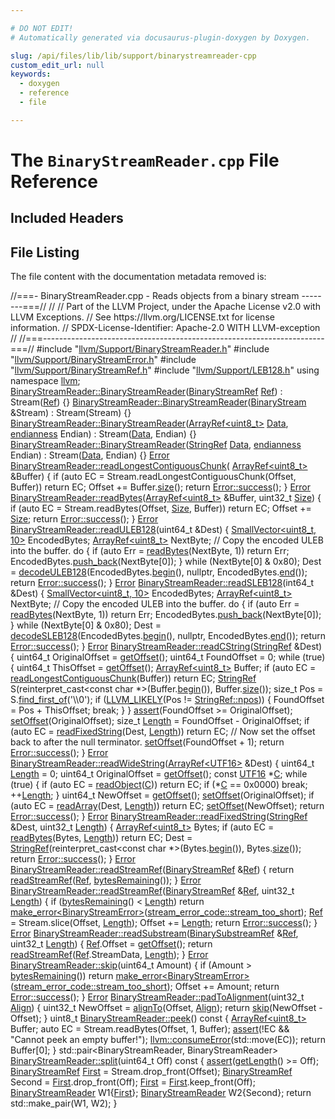 ```yaml
---

# DO NOT EDIT!
# Automatically generated via docusaurus-plugin-doxygen by Doxygen.

slug: /api/files/lib/lib/support/binarystreamreader-cpp
custom_edit_url: null
keywords:
  - doxygen
  - reference
  - file

---
```





# The `BinaryStreamReader.cpp` File Reference

<DoxygenPage pluginConfig={pluginConfig}>



## Included Headers

<IncludesList>
<IncludesListItem
  filePath="llvm/Support/BinaryStreamReader.h"
  permalink="/docs/api/files/include/include/llvm/include/llvm/support/binarystreamreader-h"
  isLocal="true" />
<IncludesListItem
  filePath="llvm/Support/BinaryStreamError.h"
  permalink="/docs/api/files/include/include/llvm/include/llvm/support/binarystreamerror-h"
  isLocal="true" />
<IncludesListItem
  filePath="llvm/Support/BinaryStreamRef.h"
  permalink="/docs/api/files/include/include/llvm/include/llvm/support/binarystreamref-h"
  isLocal="true" />
<IncludesListItem
  filePath="llvm/Support/LEB128.h"
  permalink="/docs/api/files/include/include/llvm/include/llvm/support/leb128-h"
  isLocal="true" />
</IncludesList>


## File Listing

The file content with the documentation metadata removed is:

<ProgramListing>

<Link id="l00001" /><CodeLine lineNumber="1"><Highlight kind="comment">//===- BinaryStreamReader.cpp - Reads objects from a binary stream --------===//</Highlight><Highlight kind="normal"></Highlight></CodeLine>
<Link id="l00002" /><CodeLine lineNumber="2"><Highlight kind="normal"></Highlight><Highlight kind="comment">//</Highlight><Highlight kind="normal"></Highlight></CodeLine>
<Link id="l00003" /><CodeLine lineNumber="3"><Highlight kind="normal"></Highlight><Highlight kind="comment">// Part of the LLVM Project, under the Apache License v2.0 with LLVM Exceptions.</Highlight><Highlight kind="normal"></Highlight></CodeLine>
<Link id="l00004" /><CodeLine lineNumber="4"><Highlight kind="normal"></Highlight><Highlight kind="comment">// See https://llvm.org/LICENSE.txt for license information.</Highlight><Highlight kind="normal"></Highlight></CodeLine>
<Link id="l00005" /><CodeLine lineNumber="5"><Highlight kind="normal"></Highlight><Highlight kind="comment">// SPDX-License-Identifier: Apache-2.0 WITH LLVM-exception</Highlight><Highlight kind="normal"></Highlight></CodeLine>
<Link id="l00006" /><CodeLine lineNumber="6"><Highlight kind="normal"></Highlight><Highlight kind="comment">//</Highlight><Highlight kind="normal"></Highlight></CodeLine>
<Link id="l00007" /><CodeLine lineNumber="7"><Highlight kind="normal"></Highlight><Highlight kind="comment">//===----------------------------------------------------------------------===//</Highlight><Highlight kind="normal"></Highlight></CodeLine>
<Link id="l00008" /><CodeLine lineNumber="8"><Highlight kind="normal"></Highlight></CodeLine>
<Link id="l00009" /><CodeLine lineNumber="9"><Highlight kind="normal"></Highlight><Highlight kind="preprocessor">#include &quot;<a href="/docs/api/files/include/include/llvm/include/llvm/support/binarystreamreader-h">llvm/Support/BinaryStreamReader.h</a>&quot;</Highlight><Highlight kind="normal"></Highlight></CodeLine>
<Link id="l00010" /><CodeLine lineNumber="10"><Highlight kind="normal"></Highlight></CodeLine>
<Link id="l00011" /><CodeLine lineNumber="11"><Highlight kind="normal"></Highlight><Highlight kind="preprocessor">#include &quot;<a href="/docs/api/files/include/include/llvm/include/llvm/support/binarystreamerror-h">llvm/Support/BinaryStreamError.h</a>&quot;</Highlight><Highlight kind="normal"></Highlight></CodeLine>
<Link id="l00012" /><CodeLine lineNumber="12"><Highlight kind="normal"></Highlight><Highlight kind="preprocessor">#include &quot;<a href="/docs/api/files/include/include/llvm/include/llvm/support/binarystreamref-h">llvm/Support/BinaryStreamRef.h</a>&quot;</Highlight><Highlight kind="normal"></Highlight></CodeLine>
<Link id="l00013" /><CodeLine lineNumber="13"><Highlight kind="normal"></Highlight><Highlight kind="preprocessor">#include &quot;<a href="/docs/api/files/include/include/llvm/include/llvm/support/leb128-h">llvm/Support/LEB128.h</a>&quot;</Highlight><Highlight kind="normal"></Highlight></CodeLine>
<Link id="l00014" /><CodeLine lineNumber="14"><Highlight kind="normal"></Highlight></CodeLine>
<Link id="l00015" /><CodeLine lineNumber="15"><Highlight kind="normal"></Highlight><Highlight kind="keyword">using namespace </Highlight><Highlight kind="normal"><a href="/docs/api/namespaces/llvm">llvm</a>;</Highlight></CodeLine>
<Link id="l00016" /><CodeLine lineNumber="16"><Highlight kind="normal"></Highlight></CodeLine>
<Link id="l00017" /><CodeLine lineNumber="17" lineLink="/docs/api/classes/llvm/binarystreamreader/#ad574356e3c8569802971901a8d986767"><Highlight kind="normal"><a href="/docs/api/classes/llvm/binarystreamreader/#a7ee04105b2bd81c2242327b1b7ec03ef">BinaryStreamReader::BinaryStreamReader</a>(<a href="/docs/api/classes/llvm/binarystreamref">BinaryStreamRef</a> <a href="/docs/api/namespaces/llvm/#a9db8c44b250b90e3ab7e4d144e7c9c2ea60baadb22e80b147e4885ad16760e569">Ref</a>) : Stream(<a href="/docs/api/namespaces/llvm/#a9db8c44b250b90e3ab7e4d144e7c9c2ea60baadb22e80b147e4885ad16760e569">Ref</a>) &#123;&#125;</Highlight></CodeLine>
<Link id="l00018" /><CodeLine lineNumber="18"><Highlight kind="normal"></Highlight></CodeLine>
<Link id="l00019" /><CodeLine lineNumber="19" lineLink="/docs/api/classes/llvm/binarystreamreader/#acdbcd18b4d4b4085cbe869e5175057dc"><Highlight kind="normal"><a href="/docs/api/classes/llvm/binarystreamreader/#a7ee04105b2bd81c2242327b1b7ec03ef">BinaryStreamReader::BinaryStreamReader</a>(<a href="/docs/api/classes/llvm/binarystream">BinaryStream</a> &amp;Stream) : Stream(Stream) &#123;&#125;</Highlight></CodeLine>
<Link id="l00020" /><CodeLine lineNumber="20"><Highlight kind="normal"></Highlight></CodeLine>
<Link id="l00021" /><CodeLine lineNumber="21" lineLink="/docs/api/classes/llvm/binarystreamreader/#a389e2f12249e4cc264f42f69b3ee8b8a"><Highlight kind="normal"><a href="/docs/api/classes/llvm/binarystreamreader/#a7ee04105b2bd81c2242327b1b7ec03ef">BinaryStreamReader::BinaryStreamReader</a>(<a href="/docs/api/classes/llvm/arrayref">ArrayRef&lt;uint8&#95;t&gt;</a> <a href="/docs/api/namespaces/llvm/#aa20539e89704d20b98b97e9c3feac934">Data</a>,</Highlight></CodeLine>
<Link id="l00022" /><CodeLine lineNumber="22"><Highlight kind="normal">                                       <a href="/docs/api/namespaces/llvm/#ae1e26e57357947b25e392fd18ab000db">endianness</a> Endian)</Highlight></CodeLine>
<Link id="l00023" /><CodeLine lineNumber="23"><Highlight kind="normal">    : Stream(<a href="/docs/api/namespaces/llvm/#aa20539e89704d20b98b97e9c3feac934">Data</a>, Endian) &#123;&#125;</Highlight></CodeLine>
<Link id="l00024" /><CodeLine lineNumber="24"><Highlight kind="normal"></Highlight></CodeLine>
<Link id="l00025" /><CodeLine lineNumber="25" lineLink="/docs/api/classes/llvm/binarystreamreader/#a25fd1787ed55be73cde9da848522cb44"><Highlight kind="normal"><a href="/docs/api/classes/llvm/binarystreamreader/#a7ee04105b2bd81c2242327b1b7ec03ef">BinaryStreamReader::BinaryStreamReader</a>(<a href="/docs/api/classes/llvm/stringref">StringRef</a> <a href="/docs/api/namespaces/llvm/#aa20539e89704d20b98b97e9c3feac934">Data</a>, <a href="/docs/api/namespaces/llvm/#ae1e26e57357947b25e392fd18ab000db">endianness</a> Endian)</Highlight></CodeLine>
<Link id="l00026" /><CodeLine lineNumber="26"><Highlight kind="normal">    : Stream(<a href="/docs/api/namespaces/llvm/#aa20539e89704d20b98b97e9c3feac934">Data</a>, Endian) &#123;&#125;</Highlight></CodeLine>
<Link id="l00027" /><CodeLine lineNumber="27"><Highlight kind="normal"></Highlight></CodeLine>
<Link id="l00028" /><CodeLine lineNumber="28" lineLink="/docs/api/classes/llvm/binarystreamreader/#aa580bf8bd5d8f755f546fa9df986260b"><Highlight kind="normal"><a href="/docs/api/classes/llvm/error">Error</a> <a href="/docs/api/classes/llvm/binarystreamreader/#aa580bf8bd5d8f755f546fa9df986260b">BinaryStreamReader::readLongestContiguousChunk</a>(</Highlight></CodeLine>
<Link id="l00029" /><CodeLine lineNumber="29"><Highlight kind="normal">    <a href="/docs/api/classes/llvm/arrayref">ArrayRef&lt;uint8&#95;t&gt;</a> &amp;Buffer) &#123;</Highlight></CodeLine>
<Link id="l00030" /><CodeLine lineNumber="30"><Highlight kind="normal">  </Highlight><Highlight kind="keywordflow">if</Highlight><Highlight kind="normal"> (</Highlight><Highlight kind="keyword">auto</Highlight><Highlight kind="normal"> EC = Stream.readLongestContiguousChunk(Offset, Buffer))</Highlight></CodeLine>
<Link id="l00031" /><CodeLine lineNumber="31"><Highlight kind="normal">    </Highlight><Highlight kind="keywordflow">return</Highlight><Highlight kind="normal"> EC;</Highlight></CodeLine>
<Link id="l00032" /><CodeLine lineNumber="32"><Highlight kind="normal">  Offset += Buffer.<a href="/docs/api/classes/llvm/arrayref/#a85ffb6531d4cda988ea81f18d4e56fb7">size</a>();</Highlight></CodeLine>
<Link id="l00033" /><CodeLine lineNumber="33"><Highlight kind="normal">  </Highlight><Highlight kind="keywordflow">return</Highlight><Highlight kind="normal"> <a href="/docs/api/classes/llvm/error/#a4dfd0813c3d0e0a30439b5a3e9196b59">Error::success</a>();</Highlight></CodeLine>
<Link id="l00034" /><CodeLine lineNumber="34"><Highlight kind="normal">&#125;</Highlight></CodeLine>
<Link id="l00035" /><CodeLine lineNumber="35"><Highlight kind="normal"></Highlight></CodeLine>
<Link id="l00036" /><CodeLine lineNumber="36" lineLink="/docs/api/classes/llvm/binarystreamreader/#a2d56063bcd6039c9372e485e609cf692"><Highlight kind="normal"><a href="/docs/api/classes/llvm/error">Error</a> <a href="/docs/api/classes/llvm/binarystreamreader/#a2d56063bcd6039c9372e485e609cf692">BinaryStreamReader::readBytes</a>(<a href="/docs/api/classes/llvm/arrayref">ArrayRef&lt;uint8&#95;t&gt;</a> &amp;Buffer, uint32&#95;t <a href="/docs/api/files/lib/lib/analysis/inlineorder-cpp/#a7ee6f0cb51c3b9056199e9a0001fe8c3a6f6cb72d544962fa333e2e34ce64f719">Size</a>) &#123;</Highlight></CodeLine>
<Link id="l00037" /><CodeLine lineNumber="37"><Highlight kind="normal">  </Highlight><Highlight kind="keywordflow">if</Highlight><Highlight kind="normal"> (</Highlight><Highlight kind="keyword">auto</Highlight><Highlight kind="normal"> EC = Stream.readBytes(Offset, <a href="/docs/api/files/lib/lib/analysis/inlineorder-cpp/#a7ee6f0cb51c3b9056199e9a0001fe8c3a6f6cb72d544962fa333e2e34ce64f719">Size</a>, Buffer))</Highlight></CodeLine>
<Link id="l00038" /><CodeLine lineNumber="38"><Highlight kind="normal">    </Highlight><Highlight kind="keywordflow">return</Highlight><Highlight kind="normal"> EC;</Highlight></CodeLine>
<Link id="l00039" /><CodeLine lineNumber="39"><Highlight kind="normal">  Offset += <a href="/docs/api/files/lib/lib/analysis/inlineorder-cpp/#a7ee6f0cb51c3b9056199e9a0001fe8c3a6f6cb72d544962fa333e2e34ce64f719">Size</a>;</Highlight></CodeLine>
<Link id="l00040" /><CodeLine lineNumber="40"><Highlight kind="normal">  </Highlight><Highlight kind="keywordflow">return</Highlight><Highlight kind="normal"> <a href="/docs/api/classes/llvm/error/#a4dfd0813c3d0e0a30439b5a3e9196b59">Error::success</a>();</Highlight></CodeLine>
<Link id="l00041" /><CodeLine lineNumber="41"><Highlight kind="normal">&#125;</Highlight></CodeLine>
<Link id="l00042" /><CodeLine lineNumber="42"><Highlight kind="normal"></Highlight></CodeLine>
<Link id="l00043" /><CodeLine lineNumber="43" lineLink="/docs/api/classes/llvm/binarystreamreader/#ab9f41a80bcb29a219eff47dfac886cce"><Highlight kind="normal"><a href="/docs/api/classes/llvm/error">Error</a> <a href="/docs/api/classes/llvm/binarystreamreader/#ab9f41a80bcb29a219eff47dfac886cce">BinaryStreamReader::readULEB128</a>(uint64&#95;t &amp;Dest) &#123;</Highlight></CodeLine>
<Link id="l00044" /><CodeLine lineNumber="44"><Highlight kind="normal">  <a href="/docs/api/classes/llvm/smallvector">SmallVector&lt;uint8&#95;t, 10&gt;</a> EncodedBytes;</Highlight></CodeLine>
<Link id="l00045" /><CodeLine lineNumber="45"><Highlight kind="normal">  <a href="/docs/api/classes/llvm/arrayref">ArrayRef&lt;uint8&#95;t&gt;</a> NextByte;</Highlight></CodeLine>
<Link id="l00046" /><CodeLine lineNumber="46"><Highlight kind="normal"></Highlight></CodeLine>
<Link id="l00047" /><CodeLine lineNumber="47"><Highlight kind="normal">  </Highlight><Highlight kind="comment">// Copy the encoded ULEB into the buffer.</Highlight><Highlight kind="normal"></Highlight></CodeLine>
<Link id="l00048" /><CodeLine lineNumber="48"><Highlight kind="normal">  </Highlight><Highlight kind="keywordflow">do</Highlight><Highlight kind="normal"> &#123;</Highlight></CodeLine>
<Link id="l00049" /><CodeLine lineNumber="49"><Highlight kind="normal">    </Highlight><Highlight kind="keywordflow">if</Highlight><Highlight kind="normal"> (</Highlight><Highlight kind="keyword">auto</Highlight><Highlight kind="normal"> Err = <a href="/docs/api/classes/llvm/binarystreamreader/#a2d56063bcd6039c9372e485e609cf692">readBytes</a>(NextByte, 1))</Highlight></CodeLine>
<Link id="l00050" /><CodeLine lineNumber="50"><Highlight kind="normal">      </Highlight><Highlight kind="keywordflow">return</Highlight><Highlight kind="normal"> Err;</Highlight></CodeLine>
<Link id="l00051" /><CodeLine lineNumber="51"><Highlight kind="normal">    EncodedBytes.<a href="/docs/api/classes/llvm/smallvectortemplatebase/#af42bfbc067df27c19ee2fc859df58799">push&#95;back</a>(NextByte&#91;0&#93;);</Highlight></CodeLine>
<Link id="l00052" /><CodeLine lineNumber="52"><Highlight kind="normal">  &#125; </Highlight><Highlight kind="keywordflow">while</Highlight><Highlight kind="normal"> (NextByte&#91;0&#93; &amp; 0x80);</Highlight></CodeLine>
<Link id="l00053" /><CodeLine lineNumber="53"><Highlight kind="normal"></Highlight></CodeLine>
<Link id="l00054" /><CodeLine lineNumber="54"><Highlight kind="normal">  Dest = <a href="/docs/api/namespaces/llvm/#a3720bbfe79232f7792ab4b969dfbeed0">decodeULEB128</a>(EncodedBytes.<a href="/docs/api/classes/llvm/smallvectortemplatecommon/#a8a045d250952c0867382a9840ee18fdf">begin</a>(), </Highlight><Highlight kind="keyword">nullptr</Highlight><Highlight kind="normal">, EncodedBytes.<a href="/docs/api/classes/llvm/smallvectortemplatecommon/#a075e34e98605d0e7c289763a104869ac">end</a>());</Highlight></CodeLine>
<Link id="l00055" /><CodeLine lineNumber="55"><Highlight kind="normal">  </Highlight><Highlight kind="keywordflow">return</Highlight><Highlight kind="normal"> <a href="/docs/api/classes/llvm/error/#a4dfd0813c3d0e0a30439b5a3e9196b59">Error::success</a>();</Highlight></CodeLine>
<Link id="l00056" /><CodeLine lineNumber="56"><Highlight kind="normal">&#125;</Highlight></CodeLine>
<Link id="l00057" /><CodeLine lineNumber="57"><Highlight kind="normal"></Highlight></CodeLine>
<Link id="l00058" /><CodeLine lineNumber="58" lineLink="/docs/api/classes/llvm/binarystreamreader/#aa386dbcb508e02e5910438040aed2cac"><Highlight kind="normal"><a href="/docs/api/classes/llvm/error">Error</a> <a href="/docs/api/classes/llvm/binarystreamreader/#aa386dbcb508e02e5910438040aed2cac">BinaryStreamReader::readSLEB128</a>(int64&#95;t &amp;Dest) &#123;</Highlight></CodeLine>
<Link id="l00059" /><CodeLine lineNumber="59"><Highlight kind="normal">  <a href="/docs/api/classes/llvm/smallvector">SmallVector&lt;uint8&#95;t, 10&gt;</a> EncodedBytes;</Highlight></CodeLine>
<Link id="l00060" /><CodeLine lineNumber="60"><Highlight kind="normal">  <a href="/docs/api/classes/llvm/arrayref">ArrayRef&lt;uint8&#95;t&gt;</a> NextByte;</Highlight></CodeLine>
<Link id="l00061" /><CodeLine lineNumber="61"><Highlight kind="normal"></Highlight></CodeLine>
<Link id="l00062" /><CodeLine lineNumber="62"><Highlight kind="normal">  </Highlight><Highlight kind="comment">// Copy the encoded ULEB into the buffer.</Highlight><Highlight kind="normal"></Highlight></CodeLine>
<Link id="l00063" /><CodeLine lineNumber="63"><Highlight kind="normal">  </Highlight><Highlight kind="keywordflow">do</Highlight><Highlight kind="normal"> &#123;</Highlight></CodeLine>
<Link id="l00064" /><CodeLine lineNumber="64"><Highlight kind="normal">    </Highlight><Highlight kind="keywordflow">if</Highlight><Highlight kind="normal"> (</Highlight><Highlight kind="keyword">auto</Highlight><Highlight kind="normal"> Err = <a href="/docs/api/classes/llvm/binarystreamreader/#a2d56063bcd6039c9372e485e609cf692">readBytes</a>(NextByte, 1))</Highlight></CodeLine>
<Link id="l00065" /><CodeLine lineNumber="65"><Highlight kind="normal">      </Highlight><Highlight kind="keywordflow">return</Highlight><Highlight kind="normal"> Err;</Highlight></CodeLine>
<Link id="l00066" /><CodeLine lineNumber="66"><Highlight kind="normal">    EncodedBytes.<a href="/docs/api/classes/llvm/smallvectortemplatebase/#af42bfbc067df27c19ee2fc859df58799">push&#95;back</a>(NextByte&#91;0&#93;);</Highlight></CodeLine>
<Link id="l00067" /><CodeLine lineNumber="67"><Highlight kind="normal">  &#125; </Highlight><Highlight kind="keywordflow">while</Highlight><Highlight kind="normal"> (NextByte&#91;0&#93; &amp; 0x80);</Highlight></CodeLine>
<Link id="l00068" /><CodeLine lineNumber="68"><Highlight kind="normal"></Highlight></CodeLine>
<Link id="l00069" /><CodeLine lineNumber="69"><Highlight kind="normal">  Dest = <a href="/docs/api/namespaces/llvm/#a405b6cecd013148b4b443dd37854b4c4">decodeSLEB128</a>(EncodedBytes.<a href="/docs/api/classes/llvm/smallvectortemplatecommon/#a8a045d250952c0867382a9840ee18fdf">begin</a>(), </Highlight><Highlight kind="keyword">nullptr</Highlight><Highlight kind="normal">, EncodedBytes.<a href="/docs/api/classes/llvm/smallvectortemplatecommon/#a075e34e98605d0e7c289763a104869ac">end</a>());</Highlight></CodeLine>
<Link id="l00070" /><CodeLine lineNumber="70"><Highlight kind="normal">  </Highlight><Highlight kind="keywordflow">return</Highlight><Highlight kind="normal"> <a href="/docs/api/classes/llvm/error/#a4dfd0813c3d0e0a30439b5a3e9196b59">Error::success</a>();</Highlight></CodeLine>
<Link id="l00071" /><CodeLine lineNumber="71"><Highlight kind="normal">&#125;</Highlight></CodeLine>
<Link id="l00072" /><CodeLine lineNumber="72"><Highlight kind="normal"></Highlight></CodeLine>
<Link id="l00073" /><CodeLine lineNumber="73" lineLink="/docs/api/classes/llvm/binarystreamreader/#a1cbc5251f13ad42510760ed61c71e874"><Highlight kind="normal"><a href="/docs/api/classes/llvm/error">Error</a> <a href="/docs/api/classes/llvm/binarystreamreader/#a1cbc5251f13ad42510760ed61c71e874">BinaryStreamReader::readCString</a>(<a href="/docs/api/classes/llvm/stringref">StringRef</a> &amp;Dest) &#123;</Highlight></CodeLine>
<Link id="l00074" /><CodeLine lineNumber="74"><Highlight kind="normal">  uint64&#95;t OriginalOffset = <a href="/docs/api/classes/llvm/binarystreamreader/#aa132a8414842bf6ee8325fb27fc531f1">getOffset</a>();</Highlight></CodeLine>
<Link id="l00075" /><CodeLine lineNumber="75"><Highlight kind="normal">  uint64&#95;t FoundOffset = 0;</Highlight></CodeLine>
<Link id="l00076" /><CodeLine lineNumber="76"><Highlight kind="normal">  </Highlight><Highlight kind="keywordflow">while</Highlight><Highlight kind="normal"> (</Highlight><Highlight kind="keyword">true</Highlight><Highlight kind="normal">) &#123;</Highlight></CodeLine>
<Link id="l00077" /><CodeLine lineNumber="77"><Highlight kind="normal">    uint64&#95;t ThisOffset = <a href="/docs/api/classes/llvm/binarystreamreader/#aa132a8414842bf6ee8325fb27fc531f1">getOffset</a>();</Highlight></CodeLine>
<Link id="l00078" /><CodeLine lineNumber="78"><Highlight kind="normal">    <a href="/docs/api/classes/llvm/arrayref">ArrayRef&lt;uint8&#95;t&gt;</a> Buffer;</Highlight></CodeLine>
<Link id="l00079" /><CodeLine lineNumber="79"><Highlight kind="normal">    </Highlight><Highlight kind="keywordflow">if</Highlight><Highlight kind="normal"> (</Highlight><Highlight kind="keyword">auto</Highlight><Highlight kind="normal"> EC = <a href="/docs/api/classes/llvm/binarystreamreader/#aa580bf8bd5d8f755f546fa9df986260b">readLongestContiguousChunk</a>(Buffer))</Highlight></CodeLine>
<Link id="l00080" /><CodeLine lineNumber="80"><Highlight kind="normal">      </Highlight><Highlight kind="keywordflow">return</Highlight><Highlight kind="normal"> EC;</Highlight></CodeLine>
<Link id="l00081" /><CodeLine lineNumber="81"><Highlight kind="normal">    <a href="/docs/api/classes/llvm/stringref">StringRef</a> S(</Highlight><Highlight kind="keyword">reinterpret&#95;cast&lt;</Highlight><Highlight kind="keyword">const </Highlight><Highlight kind="keywordtype">char</Highlight><Highlight kind="normal"> &#42;</Highlight><Highlight kind="keyword">&gt;</Highlight><Highlight kind="normal">(Buffer.<a href="/docs/api/classes/llvm/arrayref/#aab36927882fbfdcbb860d87fd9c30da8">begin</a>()), Buffer.<a href="/docs/api/classes/llvm/arrayref/#a85ffb6531d4cda988ea81f18d4e56fb7">size</a>());</Highlight></CodeLine>
<Link id="l00082" /><CodeLine lineNumber="82"><Highlight kind="normal">    </Highlight><Highlight kind="keywordtype">size&#95;t</Highlight><Highlight kind="normal"> Pos = S.<a href="/docs/api/classes/llvm/stringref/#a93b15a8c0022febbe39d17ab933737a8">find&#95;first&#95;of</a>(</Highlight><Highlight kind="charliteral">&#39;\\0&#39;</Highlight><Highlight kind="normal">);</Highlight></CodeLine>
<Link id="l00083" /><CodeLine lineNumber="83"><Highlight kind="normal">    </Highlight><Highlight kind="keywordflow">if</Highlight><Highlight kind="normal"> (<a href="/docs/api/files/include/include/llvm/include/llvm/support/compiler-h/#ae5b35beb6f127e5f47269e9124b886fb">LLVM&#95;LIKELY</a>(Pos != <a href="/docs/api/classes/llvm/stringref/#ad0f54a163ac500b144590640c6f1eb6b">StringRef::npos</a>)) &#123;</Highlight></CodeLine>
<Link id="l00084" /><CodeLine lineNumber="84"><Highlight kind="normal">      FoundOffset = Pos + ThisOffset;</Highlight></CodeLine>
<Link id="l00085" /><CodeLine lineNumber="85"><Highlight kind="normal">      </Highlight><Highlight kind="keywordflow">break</Highlight><Highlight kind="normal">;</Highlight></CodeLine>
<Link id="l00086" /><CodeLine lineNumber="86"><Highlight kind="normal">    &#125;</Highlight></CodeLine>
<Link id="l00087" /><CodeLine lineNumber="87"><Highlight kind="normal">  &#125;</Highlight></CodeLine>
<Link id="l00088" /><CodeLine lineNumber="88"><Highlight kind="normal">  <a href="/docs/api/files/lib/lib/target/lib/target/amdgpu/silowercontrolflow-cpp/#a4868c5d81c5ccc98c47aeab6244346a0">assert</a>(FoundOffset &gt;= OriginalOffset);</Highlight></CodeLine>
<Link id="l00089" /><CodeLine lineNumber="89"><Highlight kind="normal"></Highlight></CodeLine>
<Link id="l00090" /><CodeLine lineNumber="90"><Highlight kind="normal">  <a href="/docs/api/classes/llvm/binarystreamreader/#ab56b001a0bd245c9e73972be0ac5d593">setOffset</a>(OriginalOffset);</Highlight></CodeLine>
<Link id="l00091" /><CodeLine lineNumber="91"><Highlight kind="normal">  </Highlight><Highlight kind="keywordtype">size&#95;t</Highlight><Highlight kind="normal"> <a href="/docs/api/namespaces/llvm/#a05f5b9a11bdcc5feba62899f95dcf878af6d9f1c7b49b7601fae6a545002a6763">Length</a> = FoundOffset - OriginalOffset;</Highlight></CodeLine>
<Link id="l00092" /><CodeLine lineNumber="92"><Highlight kind="normal"></Highlight></CodeLine>
<Link id="l00093" /><CodeLine lineNumber="93"><Highlight kind="normal">  </Highlight><Highlight kind="keywordflow">if</Highlight><Highlight kind="normal"> (</Highlight><Highlight kind="keyword">auto</Highlight><Highlight kind="normal"> EC = <a href="/docs/api/classes/llvm/binarystreamreader/#aac42f02dfb2a8bbe2f6bedea0ff7b29c">readFixedString</a>(Dest, <a href="/docs/api/namespaces/llvm/#a05f5b9a11bdcc5feba62899f95dcf878af6d9f1c7b49b7601fae6a545002a6763">Length</a>))</Highlight></CodeLine>
<Link id="l00094" /><CodeLine lineNumber="94"><Highlight kind="normal">    </Highlight><Highlight kind="keywordflow">return</Highlight><Highlight kind="normal"> EC;</Highlight></CodeLine>
<Link id="l00095" /><CodeLine lineNumber="95"><Highlight kind="normal"></Highlight></CodeLine>
<Link id="l00096" /><CodeLine lineNumber="96"><Highlight kind="normal">  </Highlight><Highlight kind="comment">// Now set the offset back to after the null terminator.</Highlight><Highlight kind="normal"></Highlight></CodeLine>
<Link id="l00097" /><CodeLine lineNumber="97"><Highlight kind="normal">  <a href="/docs/api/classes/llvm/binarystreamreader/#ab56b001a0bd245c9e73972be0ac5d593">setOffset</a>(FoundOffset + 1);</Highlight></CodeLine>
<Link id="l00098" /><CodeLine lineNumber="98"><Highlight kind="normal">  </Highlight><Highlight kind="keywordflow">return</Highlight><Highlight kind="normal"> <a href="/docs/api/classes/llvm/error/#a4dfd0813c3d0e0a30439b5a3e9196b59">Error::success</a>();</Highlight></CodeLine>
<Link id="l00099" /><CodeLine lineNumber="99"><Highlight kind="normal">&#125;</Highlight></CodeLine>
<Link id="l00100" /><CodeLine lineNumber="100"><Highlight kind="normal"></Highlight></CodeLine>
<Link id="l00101" /><CodeLine lineNumber="101" lineLink="/docs/api/classes/llvm/binarystreamreader/#a3228237a59c80b85e37a5180ff9a352c"><Highlight kind="normal"><a href="/docs/api/classes/llvm/error">Error</a> <a href="/docs/api/classes/llvm/binarystreamreader/#a3228237a59c80b85e37a5180ff9a352c">BinaryStreamReader::readWideString</a>(<a href="/docs/api/classes/llvm/arrayref">ArrayRef&lt;UTF16&gt;</a> &amp;Dest) &#123;</Highlight></CodeLine>
<Link id="l00102" /><CodeLine lineNumber="102"><Highlight kind="normal">  uint64&#95;t <a href="/docs/api/namespaces/llvm/#a05f5b9a11bdcc5feba62899f95dcf878af6d9f1c7b49b7601fae6a545002a6763">Length</a> = 0;</Highlight></CodeLine>
<Link id="l00103" /><CodeLine lineNumber="103"><Highlight kind="normal">  uint64&#95;t OriginalOffset = <a href="/docs/api/classes/llvm/binarystreamreader/#aa132a8414842bf6ee8325fb27fc531f1">getOffset</a>();</Highlight></CodeLine>
<Link id="l00104" /><CodeLine lineNumber="104"><Highlight kind="normal">  </Highlight><Highlight kind="keyword">const</Highlight><Highlight kind="normal"> <a href="/docs/api/namespaces/llvm/#a17701f48ffa18ce5f16797db84617db2">UTF16</a> &#42;<a href="/docs/api/namespaces/llvm/callingconv/#ac6aa1387c4375260e2468eb5a77fdb4cafd841a49aec1539bc88abc8ff9e170fb">C</a>;</Highlight></CodeLine>
<Link id="l00105" /><CodeLine lineNumber="105"><Highlight kind="normal">  </Highlight><Highlight kind="keywordflow">while</Highlight><Highlight kind="normal"> (</Highlight><Highlight kind="keyword">true</Highlight><Highlight kind="normal">) &#123;</Highlight></CodeLine>
<Link id="l00106" /><CodeLine lineNumber="106"><Highlight kind="normal">    </Highlight><Highlight kind="keywordflow">if</Highlight><Highlight kind="normal"> (</Highlight><Highlight kind="keyword">auto</Highlight><Highlight kind="normal"> EC = <a href="/docs/api/classes/llvm/binarystreamreader/#a07e25e055f92f545f94821c4a3cbded8">readObject</a>(<a href="/docs/api/namespaces/llvm/callingconv/#ac6aa1387c4375260e2468eb5a77fdb4cafd841a49aec1539bc88abc8ff9e170fb">C</a>))</Highlight></CodeLine>
<Link id="l00107" /><CodeLine lineNumber="107"><Highlight kind="normal">      </Highlight><Highlight kind="keywordflow">return</Highlight><Highlight kind="normal"> EC;</Highlight></CodeLine>
<Link id="l00108" /><CodeLine lineNumber="108"><Highlight kind="normal">    </Highlight><Highlight kind="keywordflow">if</Highlight><Highlight kind="normal"> (&#42;<a href="/docs/api/namespaces/llvm/callingconv/#ac6aa1387c4375260e2468eb5a77fdb4cafd841a49aec1539bc88abc8ff9e170fb">C</a> == 0x0000)</Highlight></CodeLine>
<Link id="l00109" /><CodeLine lineNumber="109"><Highlight kind="normal">      </Highlight><Highlight kind="keywordflow">break</Highlight><Highlight kind="normal">;</Highlight></CodeLine>
<Link id="l00110" /><CodeLine lineNumber="110"><Highlight kind="normal">    ++<a href="/docs/api/namespaces/llvm/#a05f5b9a11bdcc5feba62899f95dcf878af6d9f1c7b49b7601fae6a545002a6763">Length</a>;</Highlight></CodeLine>
<Link id="l00111" /><CodeLine lineNumber="111"><Highlight kind="normal">  &#125;</Highlight></CodeLine>
<Link id="l00112" /><CodeLine lineNumber="112"><Highlight kind="normal">  uint64&#95;t NewOffset = <a href="/docs/api/classes/llvm/binarystreamreader/#aa132a8414842bf6ee8325fb27fc531f1">getOffset</a>();</Highlight></CodeLine>
<Link id="l00113" /><CodeLine lineNumber="113"><Highlight kind="normal">  <a href="/docs/api/classes/llvm/binarystreamreader/#ab56b001a0bd245c9e73972be0ac5d593">setOffset</a>(OriginalOffset);</Highlight></CodeLine>
<Link id="l00114" /><CodeLine lineNumber="114"><Highlight kind="normal"></Highlight></CodeLine>
<Link id="l00115" /><CodeLine lineNumber="115"><Highlight kind="normal">  </Highlight><Highlight kind="keywordflow">if</Highlight><Highlight kind="normal"> (</Highlight><Highlight kind="keyword">auto</Highlight><Highlight kind="normal"> EC = <a href="/docs/api/classes/llvm/binarystreamreader/#ab88a8b3835c1028f8fd6c2b23f396d30">readArray</a>(Dest, <a href="/docs/api/namespaces/llvm/#a05f5b9a11bdcc5feba62899f95dcf878af6d9f1c7b49b7601fae6a545002a6763">Length</a>))</Highlight></CodeLine>
<Link id="l00116" /><CodeLine lineNumber="116"><Highlight kind="normal">    </Highlight><Highlight kind="keywordflow">return</Highlight><Highlight kind="normal"> EC;</Highlight></CodeLine>
<Link id="l00117" /><CodeLine lineNumber="117"><Highlight kind="normal">  <a href="/docs/api/classes/llvm/binarystreamreader/#ab56b001a0bd245c9e73972be0ac5d593">setOffset</a>(NewOffset);</Highlight></CodeLine>
<Link id="l00118" /><CodeLine lineNumber="118"><Highlight kind="normal">  </Highlight><Highlight kind="keywordflow">return</Highlight><Highlight kind="normal"> <a href="/docs/api/classes/llvm/error/#a4dfd0813c3d0e0a30439b5a3e9196b59">Error::success</a>();</Highlight></CodeLine>
<Link id="l00119" /><CodeLine lineNumber="119"><Highlight kind="normal">&#125;</Highlight></CodeLine>
<Link id="l00120" /><CodeLine lineNumber="120"><Highlight kind="normal"></Highlight></CodeLine>
<Link id="l00121" /><CodeLine lineNumber="121" lineLink="/docs/api/classes/llvm/binarystreamreader/#aac42f02dfb2a8bbe2f6bedea0ff7b29c"><Highlight kind="normal"><a href="/docs/api/classes/llvm/error">Error</a> <a href="/docs/api/classes/llvm/binarystreamreader/#aac42f02dfb2a8bbe2f6bedea0ff7b29c">BinaryStreamReader::readFixedString</a>(<a href="/docs/api/classes/llvm/stringref">StringRef</a> &amp;Dest, uint32&#95;t <a href="/docs/api/namespaces/llvm/#a05f5b9a11bdcc5feba62899f95dcf878af6d9f1c7b49b7601fae6a545002a6763">Length</a>) &#123;</Highlight></CodeLine>
<Link id="l00122" /><CodeLine lineNumber="122"><Highlight kind="normal">  <a href="/docs/api/classes/llvm/arrayref">ArrayRef&lt;uint8&#95;t&gt;</a> Bytes;</Highlight></CodeLine>
<Link id="l00123" /><CodeLine lineNumber="123"><Highlight kind="normal">  </Highlight><Highlight kind="keywordflow">if</Highlight><Highlight kind="normal"> (</Highlight><Highlight kind="keyword">auto</Highlight><Highlight kind="normal"> EC = <a href="/docs/api/classes/llvm/binarystreamreader/#a2d56063bcd6039c9372e485e609cf692">readBytes</a>(Bytes, <a href="/docs/api/namespaces/llvm/#a05f5b9a11bdcc5feba62899f95dcf878af6d9f1c7b49b7601fae6a545002a6763">Length</a>))</Highlight></CodeLine>
<Link id="l00124" /><CodeLine lineNumber="124"><Highlight kind="normal">    </Highlight><Highlight kind="keywordflow">return</Highlight><Highlight kind="normal"> EC;</Highlight></CodeLine>
<Link id="l00125" /><CodeLine lineNumber="125"><Highlight kind="normal">  Dest = <a href="/docs/api/classes/llvm/stringref">StringRef</a>(</Highlight><Highlight kind="keyword">reinterpret&#95;cast&lt;</Highlight><Highlight kind="keyword">const </Highlight><Highlight kind="keywordtype">char</Highlight><Highlight kind="normal"> &#42;</Highlight><Highlight kind="keyword">&gt;</Highlight><Highlight kind="normal">(Bytes.<a href="/docs/api/classes/llvm/arrayref/#aab36927882fbfdcbb860d87fd9c30da8">begin</a>()), Bytes.<a href="/docs/api/classes/llvm/arrayref/#a85ffb6531d4cda988ea81f18d4e56fb7">size</a>());</Highlight></CodeLine>
<Link id="l00126" /><CodeLine lineNumber="126"><Highlight kind="normal">  </Highlight><Highlight kind="keywordflow">return</Highlight><Highlight kind="normal"> <a href="/docs/api/classes/llvm/error/#a4dfd0813c3d0e0a30439b5a3e9196b59">Error::success</a>();</Highlight></CodeLine>
<Link id="l00127" /><CodeLine lineNumber="127"><Highlight kind="normal">&#125;</Highlight></CodeLine>
<Link id="l00128" /><CodeLine lineNumber="128"><Highlight kind="normal"></Highlight></CodeLine>
<Link id="l00129" /><CodeLine lineNumber="129" lineLink="/docs/api/classes/llvm/binarystreamreader/#a03bf40efbeb72552b33026fa1608280b"><Highlight kind="normal"><a href="/docs/api/classes/llvm/error">Error</a> <a href="/docs/api/classes/llvm/binarystreamreader/#a03bf40efbeb72552b33026fa1608280b">BinaryStreamReader::readStreamRef</a>(<a href="/docs/api/classes/llvm/binarystreamref">BinaryStreamRef</a> &amp;<a href="/docs/api/namespaces/llvm/#a9db8c44b250b90e3ab7e4d144e7c9c2ea60baadb22e80b147e4885ad16760e569">Ref</a>) &#123;</Highlight></CodeLine>
<Link id="l00130" /><CodeLine lineNumber="130"><Highlight kind="normal">  </Highlight><Highlight kind="keywordflow">return</Highlight><Highlight kind="normal"> <a href="/docs/api/classes/llvm/binarystreamreader/#a03bf40efbeb72552b33026fa1608280b">readStreamRef</a>(<a href="/docs/api/namespaces/llvm/#a9db8c44b250b90e3ab7e4d144e7c9c2ea60baadb22e80b147e4885ad16760e569">Ref</a>, <a href="/docs/api/classes/llvm/binarystreamreader/#a81b49f753bf7db44da6cf4b0fc59b76e">bytesRemaining</a>());</Highlight></CodeLine>
<Link id="l00131" /><CodeLine lineNumber="131"><Highlight kind="normal">&#125;</Highlight></CodeLine>
<Link id="l00132" /><CodeLine lineNumber="132"><Highlight kind="normal"></Highlight></CodeLine>
<Link id="l00133" /><CodeLine lineNumber="133" lineLink="/docs/api/classes/llvm/binarystreamreader/#a4364664daec8a6dd65d2161b883cf5fc"><Highlight kind="normal"><a href="/docs/api/classes/llvm/error">Error</a> <a href="/docs/api/classes/llvm/binarystreamreader/#a03bf40efbeb72552b33026fa1608280b">BinaryStreamReader::readStreamRef</a>(<a href="/docs/api/classes/llvm/binarystreamref">BinaryStreamRef</a> &amp;<a href="/docs/api/namespaces/llvm/#a9db8c44b250b90e3ab7e4d144e7c9c2ea60baadb22e80b147e4885ad16760e569">Ref</a>, uint32&#95;t <a href="/docs/api/namespaces/llvm/#a05f5b9a11bdcc5feba62899f95dcf878af6d9f1c7b49b7601fae6a545002a6763">Length</a>) &#123;</Highlight></CodeLine>
<Link id="l00134" /><CodeLine lineNumber="134"><Highlight kind="normal">  </Highlight><Highlight kind="keywordflow">if</Highlight><Highlight kind="normal"> (<a href="/docs/api/classes/llvm/binarystreamreader/#a81b49f753bf7db44da6cf4b0fc59b76e">bytesRemaining</a>() &lt; <a href="/docs/api/namespaces/llvm/#a05f5b9a11bdcc5feba62899f95dcf878af6d9f1c7b49b7601fae6a545002a6763">Length</a>)</Highlight></CodeLine>
<Link id="l00135" /><CodeLine lineNumber="135"><Highlight kind="normal">    </Highlight><Highlight kind="keywordflow">return</Highlight><Highlight kind="normal"> <a href="/docs/api/namespaces/llvm/#a9999bd897fc8a1648bd69b36fee2d357">make&#95;error&lt;BinaryStreamError&gt;</a>(<a href="/docs/api/namespaces/llvm/#ace5dca6857eec227e4eddc4ce820b89dad88b43968f2dd7eb3d9d40060fbacc98">stream&#95;error&#95;code::stream&#95;too&#95;short</a>);</Highlight></CodeLine>
<Link id="l00136" /><CodeLine lineNumber="136"><Highlight kind="normal">  <a href="/docs/api/namespaces/llvm/#a9db8c44b250b90e3ab7e4d144e7c9c2ea60baadb22e80b147e4885ad16760e569">Ref</a> = Stream.slice(Offset, <a href="/docs/api/namespaces/llvm/#a05f5b9a11bdcc5feba62899f95dcf878af6d9f1c7b49b7601fae6a545002a6763">Length</a>);</Highlight></CodeLine>
<Link id="l00137" /><CodeLine lineNumber="137"><Highlight kind="normal">  Offset += <a href="/docs/api/namespaces/llvm/#a05f5b9a11bdcc5feba62899f95dcf878af6d9f1c7b49b7601fae6a545002a6763">Length</a>;</Highlight></CodeLine>
<Link id="l00138" /><CodeLine lineNumber="138"><Highlight kind="normal">  </Highlight><Highlight kind="keywordflow">return</Highlight><Highlight kind="normal"> <a href="/docs/api/classes/llvm/error/#a4dfd0813c3d0e0a30439b5a3e9196b59">Error::success</a>();</Highlight></CodeLine>
<Link id="l00139" /><CodeLine lineNumber="139"><Highlight kind="normal">&#125;</Highlight></CodeLine>
<Link id="l00140" /><CodeLine lineNumber="140"><Highlight kind="normal"></Highlight></CodeLine>
<Link id="l00141" /><CodeLine lineNumber="141" lineLink="/docs/api/classes/llvm/binarystreamreader/#a520983e8f7f744a446b4b6501d6ccb03"><Highlight kind="normal"><a href="/docs/api/classes/llvm/error">Error</a> <a href="/docs/api/classes/llvm/binarystreamreader/#a520983e8f7f744a446b4b6501d6ccb03">BinaryStreamReader::readSubstream</a>(<a href="/docs/api/structs/llvm/binarysubstreamref">BinarySubstreamRef</a> &amp;<a href="/docs/api/namespaces/llvm/#a9db8c44b250b90e3ab7e4d144e7c9c2ea60baadb22e80b147e4885ad16760e569">Ref</a>,</Highlight></CodeLine>
<Link id="l00142" /><CodeLine lineNumber="142"><Highlight kind="normal">                                        uint32&#95;t <a href="/docs/api/namespaces/llvm/#a05f5b9a11bdcc5feba62899f95dcf878af6d9f1c7b49b7601fae6a545002a6763">Length</a>) &#123;</Highlight></CodeLine>
<Link id="l00143" /><CodeLine lineNumber="143"><Highlight kind="normal">  <a href="/docs/api/namespaces/llvm/#a9db8c44b250b90e3ab7e4d144e7c9c2ea60baadb22e80b147e4885ad16760e569">Ref</a>.Offset = <a href="/docs/api/classes/llvm/binarystreamreader/#aa132a8414842bf6ee8325fb27fc531f1">getOffset</a>();</Highlight></CodeLine>
<Link id="l00144" /><CodeLine lineNumber="144"><Highlight kind="normal">  </Highlight><Highlight kind="keywordflow">return</Highlight><Highlight kind="normal"> <a href="/docs/api/classes/llvm/binarystreamreader/#a03bf40efbeb72552b33026fa1608280b">readStreamRef</a>(<a href="/docs/api/namespaces/llvm/#a9db8c44b250b90e3ab7e4d144e7c9c2ea60baadb22e80b147e4885ad16760e569">Ref</a>.StreamData, <a href="/docs/api/namespaces/llvm/#a05f5b9a11bdcc5feba62899f95dcf878af6d9f1c7b49b7601fae6a545002a6763">Length</a>);</Highlight></CodeLine>
<Link id="l00145" /><CodeLine lineNumber="145"><Highlight kind="normal">&#125;</Highlight></CodeLine>
<Link id="l00146" /><CodeLine lineNumber="146"><Highlight kind="normal"></Highlight></CodeLine>
<Link id="l00147" /><CodeLine lineNumber="147" lineLink="/docs/api/classes/llvm/binarystreamreader/#abc2a22c2ff5b4d3254d0ac4c35797c97"><Highlight kind="normal"><a href="/docs/api/classes/llvm/error">Error</a> <a href="/docs/api/classes/llvm/binarystreamreader/#abc2a22c2ff5b4d3254d0ac4c35797c97">BinaryStreamReader::skip</a>(uint64&#95;t Amount) &#123;</Highlight></CodeLine>
<Link id="l00148" /><CodeLine lineNumber="148"><Highlight kind="normal">  </Highlight><Highlight kind="keywordflow">if</Highlight><Highlight kind="normal"> (Amount &gt; <a href="/docs/api/classes/llvm/binarystreamreader/#a81b49f753bf7db44da6cf4b0fc59b76e">bytesRemaining</a>())</Highlight></CodeLine>
<Link id="l00149" /><CodeLine lineNumber="149"><Highlight kind="normal">    </Highlight><Highlight kind="keywordflow">return</Highlight><Highlight kind="normal"> <a href="/docs/api/namespaces/llvm/#a9999bd897fc8a1648bd69b36fee2d357">make&#95;error&lt;BinaryStreamError&gt;</a>(<a href="/docs/api/namespaces/llvm/#ace5dca6857eec227e4eddc4ce820b89dad88b43968f2dd7eb3d9d40060fbacc98">stream&#95;error&#95;code::stream&#95;too&#95;short</a>);</Highlight></CodeLine>
<Link id="l00150" /><CodeLine lineNumber="150"><Highlight kind="normal">  Offset += Amount;</Highlight></CodeLine>
<Link id="l00151" /><CodeLine lineNumber="151"><Highlight kind="normal">  </Highlight><Highlight kind="keywordflow">return</Highlight><Highlight kind="normal"> <a href="/docs/api/classes/llvm/error/#a4dfd0813c3d0e0a30439b5a3e9196b59">Error::success</a>();</Highlight></CodeLine>
<Link id="l00152" /><CodeLine lineNumber="152"><Highlight kind="normal">&#125;</Highlight></CodeLine>
<Link id="l00153" /><CodeLine lineNumber="153"><Highlight kind="normal"></Highlight></CodeLine>
<Link id="l00154" /><CodeLine lineNumber="154" lineLink="/docs/api/classes/llvm/binarystreamreader/#aa6d7082e2e2b6f40870974a1f974f7ec"><Highlight kind="normal"><a href="/docs/api/classes/llvm/error">Error</a> <a href="/docs/api/classes/llvm/binarystreamreader/#aa6d7082e2e2b6f40870974a1f974f7ec">BinaryStreamReader::padToAlignment</a>(uint32&#95;t <a href="/docs/api/structs/llvm/align">Align</a>) &#123;</Highlight></CodeLine>
<Link id="l00155" /><CodeLine lineNumber="155"><Highlight kind="normal">  uint32&#95;t NewOffset = <a href="/docs/api/namespaces/llvm/#ab102f0f12dd38aeea5906b1d80c792ff">alignTo</a>(Offset, <a href="/docs/api/structs/llvm/align">Align</a>);</Highlight></CodeLine>
<Link id="l00156" /><CodeLine lineNumber="156"><Highlight kind="normal">  </Highlight><Highlight kind="keywordflow">return</Highlight><Highlight kind="normal"> <a href="/docs/api/classes/llvm/binarystreamreader/#abc2a22c2ff5b4d3254d0ac4c35797c97">skip</a>(NewOffset - Offset);</Highlight></CodeLine>
<Link id="l00157" /><CodeLine lineNumber="157"><Highlight kind="normal">&#125;</Highlight></CodeLine>
<Link id="l00158" /><CodeLine lineNumber="158"><Highlight kind="normal"></Highlight></CodeLine>
<Link id="l00159" /><CodeLine lineNumber="159" lineLink="/docs/api/classes/llvm/binarystreamreader/#a31521a2e6c1afa0308811515bc86c88f"><Highlight kind="normal">uint8&#95;t <a href="/docs/api/classes/llvm/binarystreamreader/#a31521a2e6c1afa0308811515bc86c88f">BinaryStreamReader::peek</a>()</Highlight><Highlight kind="keyword"> const </Highlight><Highlight kind="normal">&#123;</Highlight></CodeLine>
<Link id="l00160" /><CodeLine lineNumber="160"><Highlight kind="normal">  <a href="/docs/api/classes/llvm/arrayref">ArrayRef&lt;uint8&#95;t&gt;</a> Buffer;</Highlight></CodeLine>
<Link id="l00161" /><CodeLine lineNumber="161"><Highlight kind="normal">  </Highlight><Highlight kind="keyword">auto</Highlight><Highlight kind="normal"> EC = Stream.readBytes(Offset, 1, Buffer);</Highlight></CodeLine>
<Link id="l00162" /><CodeLine lineNumber="162"><Highlight kind="normal">  <a href="/docs/api/files/lib/lib/target/lib/target/amdgpu/silowercontrolflow-cpp/#a4868c5d81c5ccc98c47aeab6244346a0">assert</a>(!EC &amp;&amp; </Highlight><Highlight kind="stringliteral">&quot;Cannot peek an empty buffer!&quot;</Highlight><Highlight kind="normal">);</Highlight></CodeLine>
<Link id="l00163" /><CodeLine lineNumber="163"><Highlight kind="normal">  <a href="/docs/api/namespaces/llvm/#aee0e70be66536b9ef7b65ae2e5a45959">llvm::consumeError</a>(std::move(EC));</Highlight></CodeLine>
<Link id="l00164" /><CodeLine lineNumber="164"><Highlight kind="normal">  </Highlight><Highlight kind="keywordflow">return</Highlight><Highlight kind="normal"> Buffer&#91;0&#93;;</Highlight></CodeLine>
<Link id="l00165" /><CodeLine lineNumber="165"><Highlight kind="normal">&#125;</Highlight></CodeLine>
<Link id="l00166" /><CodeLine lineNumber="166"><Highlight kind="normal"></Highlight></CodeLine>
<Link id="l00167" /><CodeLine lineNumber="167"><Highlight kind="normal">std::pair&lt;BinaryStreamReader, BinaryStreamReader&gt;</Highlight></CodeLine>
<Link id="l00168" /><CodeLine lineNumber="168" lineLink="/docs/api/classes/llvm/binarystreamreader/#aaf48de29dad2ea81b4923dce73738350"><Highlight kind="normal"><a href="/docs/api/classes/llvm/binarystreamreader/#aaf48de29dad2ea81b4923dce73738350">BinaryStreamReader::split</a>(uint64&#95;t Off)</Highlight><Highlight kind="keyword"> const </Highlight><Highlight kind="normal">&#123;</Highlight></CodeLine>
<Link id="l00169" /><CodeLine lineNumber="169"><Highlight kind="normal">  <a href="/docs/api/files/lib/lib/target/lib/target/amdgpu/silowercontrolflow-cpp/#a4868c5d81c5ccc98c47aeab6244346a0">assert</a>(<a href="/docs/api/classes/llvm/binarystreamreader/#a4a59b9b7a08a681571bcfce21119e0a4">getLength</a>() &gt;= Off);</Highlight></CodeLine>
<Link id="l00170" /><CodeLine lineNumber="170"><Highlight kind="normal"></Highlight></CodeLine>
<Link id="l00171" /><CodeLine lineNumber="171"><Highlight kind="normal">  <a href="/docs/api/classes/llvm/binarystreamref">BinaryStreamRef</a> <a href="/docs/api/namespaces/llvm/#a9eb4f5b98b70ee4fab9614ed58282c1fa7fb55ed0b7a30342ba6da306428cae04">First</a> = Stream.drop&#95;front(Offset);</Highlight></CodeLine>
<Link id="l00172" /><CodeLine lineNumber="172"><Highlight kind="normal"></Highlight></CodeLine>
<Link id="l00173" /><CodeLine lineNumber="173"><Highlight kind="normal">  <a href="/docs/api/classes/llvm/binarystreamref">BinaryStreamRef</a> Second = <a href="/docs/api/namespaces/llvm/#a9eb4f5b98b70ee4fab9614ed58282c1fa7fb55ed0b7a30342ba6da306428cae04">First</a>.drop&#95;front(Off);</Highlight></CodeLine>
<Link id="l00174" /><CodeLine lineNumber="174"><Highlight kind="normal">  <a href="/docs/api/namespaces/llvm/#a9eb4f5b98b70ee4fab9614ed58282c1fa7fb55ed0b7a30342ba6da306428cae04">First</a> = <a href="/docs/api/namespaces/llvm/#a9eb4f5b98b70ee4fab9614ed58282c1fa7fb55ed0b7a30342ba6da306428cae04">First</a>.keep&#95;front(Off);</Highlight></CodeLine>
<Link id="l00175" /><CodeLine lineNumber="175"><Highlight kind="normal">  <a href="/docs/api/classes/llvm/binarystreamreader/#a7ee04105b2bd81c2242327b1b7ec03ef">BinaryStreamReader</a> W1&#123;<a href="/docs/api/namespaces/llvm/#a9eb4f5b98b70ee4fab9614ed58282c1fa7fb55ed0b7a30342ba6da306428cae04">First</a>&#125;;</Highlight></CodeLine>
<Link id="l00176" /><CodeLine lineNumber="176"><Highlight kind="normal">  <a href="/docs/api/classes/llvm/binarystreamreader/#a7ee04105b2bd81c2242327b1b7ec03ef">BinaryStreamReader</a> W2&#123;Second&#125;;</Highlight></CodeLine>
<Link id="l00177" /><CodeLine lineNumber="177"><Highlight kind="normal">  </Highlight><Highlight kind="keywordflow">return</Highlight><Highlight kind="normal"> std::make&#95;pair(W1, W2);</Highlight></CodeLine>
<Link id="l00178" /><CodeLine lineNumber="178"><Highlight kind="normal">&#125;</Highlight></CodeLine>

</ProgramListing>

</DoxygenPage>
